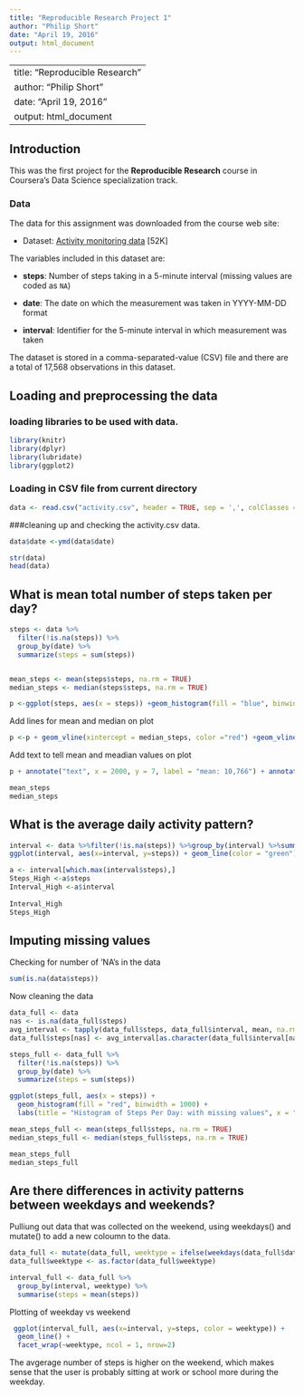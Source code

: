 ```yaml
---
title: "Reproducible Research Project 1"
author: "Philip Short"
date: "April 19, 2016"
output: html_document
---
```

---
title: "Reproducible Research"
author: "Philip Short"
date: "April 19, 2016"
output: html_document
---

## Introduction
This was the first project for the **Reproducible Research** course in Coursera's Data Science specialization track.

### Data
The data for this assignment was downloaded from the course web
site:

* Dataset: [Activity monitoring data](https://d396qusza40orc.cloudfront.net/repdata%2Fdata%2Factivity.zip) [52K]

The variables included in this dataset are:

* **steps**: Number of steps taking in a 5-minute interval (missing
    values are coded as `NA`)

* **date**: The date on which the measurement was taken in YYYY-MM-DD
    format

* **interval**: Identifier for the 5-minute interval in which
    measurement was taken

The dataset is stored in a comma-separated-value (CSV) file and there are a total of 17,568 observations in this dataset.

## Loading and preprocessing the data
### loading libraries to be used with data.
```r

library(knitr)
library(dplyr)
library(lubridate)
library(ggplot2)
```
### Loading in CSV file from current directory
```r
data <- read.csv("activity.csv", header = TRUE, sep = ',', colClasses = c("numeric", "character", "integer"))
```

###cleaning up and checking the activity.csv data. 

```r

data$date <-ymd(data$date)

str(data)
head(data)
```


## What is mean total number of steps taken per day?
```r
steps <- data %>%
  filter(!is.na(steps)) %>%
  group_by(date) %>%
  summarize(steps = sum(steps))


mean_steps <- mean(steps$steps, na.rm = TRUE)
median_steps <- median(steps$steps, na.rm = TRUE)

p <-ggplot(steps, aes(x = steps)) +geom_histogram(fill = "blue", binwidth = 1000)+labs(title = "Histogram of Steps Per Day", x = "Steps Per Day", y = "Frequency")
```
Add lines for mean and median on plot
```r
p <-p + geom_vline(xintercept = median_steps, color ="red") +geom_vline(xintercept = mean_steps, color="green", linetype = "longdash")
```
Add text to tell mean and meadian values on plot
```r
p + annotate("text", x = 2000, y = 7, label = "mean: 10,766") + annotate("text", x= 2000, y=5, label="median: 10,765")

mean_steps
median_steps
```
## What is the average daily activity pattern?

```r

interval <- data %>%filter(!is.na(steps)) %>%group_by(interval) %>%summarize(steps = mean(steps))
ggplot(interval, aes(x=interval, y=steps)) + geom_line(color = "green")

a <- interval[which.max(interval$steps),]
Steps_High <-a$steps
Interval_High <-a$interval
 
Interval_High
Steps_High

```

## Imputing missing values
Checking for number of 'NA's in the data
```r
sum(is.na(data$steps))
```
Now cleaning the data
```r
data_full <- data
nas <- is.na(data_full$steps)
avg_interval <- tapply(data_full$steps, data_full$interval, mean, na.rm=TRUE, simplify=TRUE)
data_full$steps[nas] <- avg_interval[as.character(data_full$interval[nas])]
```


```r
steps_full <- data_full %>%
  filter(!is.na(steps)) %>%
  group_by(date) %>%
  summarize(steps = sum(steps))

ggplot(steps_full, aes(x = steps)) +
  geom_histogram(fill = "red", binwidth = 1000) +
  labs(title = "Histogram of Steps Per Day: with missing values", x = "Steps per day", y = "Frequency")
```

```r
mean_steps_full <- mean(steps_full$steps, na.rm = TRUE)
median_steps_full <- median(steps_full$steps, na.rm = TRUE)

mean_steps_full
median_steps_full
```

## Are there differences in activity patterns between weekdays and weekends?

Pulliung out data that was collected on the weekend, using weekdays() and mutate() to add a new coloumn to the data.
```r
data_full <- mutate(data_full, weektype = ifelse(weekdays(data_full$date) == "Saturday" | weekdays(data_full$date) == "Sunday", "weekend", "weekday"))
data_full$weektype <- as.factor(data_full$weektype)
```

```r
interval_full <- data_full %>%
  group_by(interval, weektype) %>%
  summarise(steps = mean(steps))
```
Plotting of weekday vs weekend
```r
 ggplot(interval_full, aes(x=interval, y=steps, color = weektype)) +
  geom_line() +
  facet_wrap(~weektype, ncol = 1, nrow=2)


```



The avgerage number of steps is higher on the weekend, which makes sense that the user is probably sitting at work or school more during the weekday.